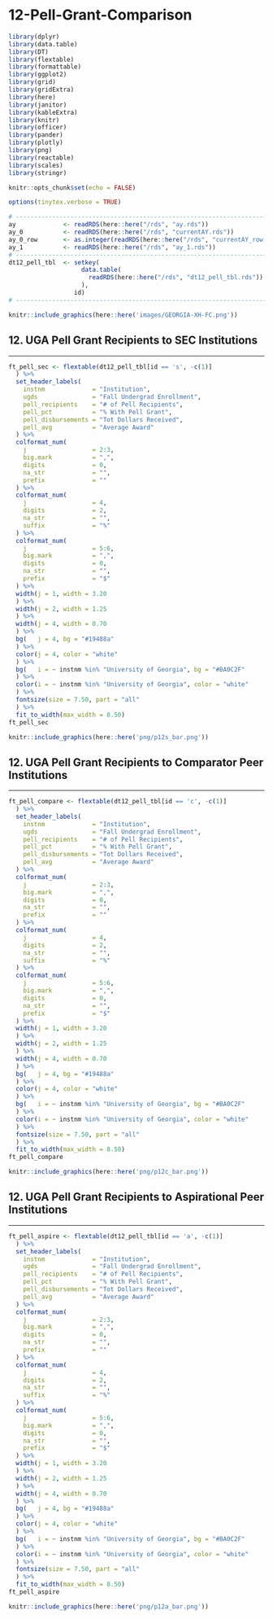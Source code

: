 # 12-Pell-Grant-Comparison

```r
library(dplyr)
library(data.table)
library(DT)
library(flextable)
library(formattable)
library(ggplot2)
library(grid)
library(gridExtra)
library(here)
library(janitor)
library(kableExtra)
library(knitr)
library(officer)
library(pander)
library(plotly)
library(png)
library(reactable)
library(scales)
library(stringr)
```

```r
knitr::opts_chunk$set(echo = FALSE)
```

```r
options(tinytex.verbose = TRUE)
```

```r
# ------------------------------------------------------------------------------
ay             <- readRDS(here::here("/rds", "ay.rds"))
ay_0           <- readRDS(here::here("/rds", "currentAY.rds"))
ay_0_row       <- as.integer(readRDS(here::here("/rds", "currentAY_row.rds")))
ay_1           <- readRDS(here::here("/rds", "ay_1.rds"))
# ------------------------------------------------------------------------------
dt12_pell_tbl  <- setkey(
                    data.table(
                      readRDS(here::here("/rds", "dt12_pell_tbl.rds"))
                    ), 
                  id)
# ------------------------------------------------------------------------------
```

```r
knitr::include_graphics(here::here('images/GEORGIA-XH-FC.png'))
```

## 12. UGA Pell Grant Recipients to SEC Institutions 
***

```r
ft_pell_sec <- flextable(dt12_pell_tbl[id == 's', -c(1)]
  ) %>%
  set_header_labels(
    instnm             = "Institution",
    ugds               = "Fall Undergrad Enrollment",
    pell_recipients    = "# of Pell Recipients",
    pell_pct           = "% With Pell Grant",
    pell_disbursements = "Tot Dollars Received",
    pell_avg           = "Average Award"
  ) %>%
  colformat_num(
    j                  = 2:3,
    big.mark           = ",", 
    digits             = 0, 
    na_str             = "", 
    prefix             = ""
  ) %>%   
  colformat_num(
    j                  = 4,
    digits             = 2, 
    na_str             = "", 
    suffix             = "%"
  ) %>%    
  colformat_num(
    j                  = 5:6, 
    big.mark           = ",", 
    digits             = 0, 
    na_str             = "", 
    prefix             = "$"
  ) %>%
  width(j = 1, width = 3.20
  ) %>%
  width(j = 2, width = 1.25
  ) %>%
  width(j = 4, width = 0.70
  ) %>%
  bg(   j = 4, bg = "#19488a"
  ) %>%
  color(j = 4, color = "white"
  ) %>%  
  bg(   i = ~ instnm %in% "University of Georgia", bg = "#BA0C2F"
  ) %>%
  color(i = ~ instnm %in% "University of Georgia", color = "white"
  ) %>%
  fontsize(size = 7.50, part = "all"
  ) %>%           
  fit_to_width(max_width = 8.50)
ft_pell_sec
```

```r
knitr::include_graphics(here::here('png/p12s_bar.png'))
```

## 12. UGA Pell Grant Recipients to Comparator Peer Institutions 
***

```r
ft_pell_compare <- flextable(dt12_pell_tbl[id == 'c', -c(1)]
  ) %>%
  set_header_labels(
    instnm             = "Institution",
    ugds               = "Fall Undergrad Enrollment",
    pell_recipients    = "# of Pell Recipients",
    pell_pct           = "% With Pell Grant",
    pell_disbursements = "Tot Dollars Received",
    pell_avg           = "Average Award"
  ) %>%
  colformat_num(
    j                  = 2:3,
    big.mark           = ",", 
    digits             = 0, 
    na_str             = "", 
    prefix             = ""
  ) %>%   
  colformat_num(
    j                  = 4,
    digits             = 2, 
    na_str             = "", 
    suffix             = "%"
  ) %>%    
  colformat_num(
    j                  = 5:6, 
    big.mark           = ",", 
    digits             = 0, 
    na_str             = "", 
    prefix             = "$"
  ) %>%
  width(j = 1, width = 3.20
  ) %>%
  width(j = 2, width = 1.25
  ) %>%
  width(j = 4, width = 0.70
  ) %>%
  bg(   j = 4, bg = "#19488a"
  ) %>%
  color(j = 4, color = "white"
  ) %>%  
  bg(   i = ~ instnm %in% "University of Georgia", bg = "#BA0C2F"
  ) %>%
  color(i = ~ instnm %in% "University of Georgia", color = "white"
  ) %>%
  fontsize(size = 7.50, part = "all"
  ) %>%           
  fit_to_width(max_width = 8.50)
ft_pell_compare
```

```r
knitr::include_graphics(here::here('png/p12c_bar.png'))
```

## 12. UGA Pell Grant Recipients to Aspirational Peer Institutions 
***

```r
ft_pell_aspire <- flextable(dt12_pell_tbl[id == 'a', -c(1)]
  ) %>%
  set_header_labels(
    instnm             = "Institution",
    ugds               = "Fall Undergrad Enrollment",
    pell_recipients    = "# of Pell Recipients",
    pell_pct           = "% With Pell Grant",
    pell_disbursements = "Tot Dollars Received",
    pell_avg           = "Average Award"
  ) %>%
  colformat_num(
    j                  = 2:3,
    big.mark           = ",", 
    digits             = 0, 
    na_str             = "", 
    prefix             = ""
  ) %>%   
  colformat_num(
    j                  = 4,
    digits             = 2, 
    na_str             = "", 
    suffix             = "%"
  ) %>%    
  colformat_num(
    j                  = 5:6, 
    big.mark           = ",", 
    digits             = 0, 
    na_str             = "", 
    prefix             = "$"
  ) %>%
  width(j = 1, width = 3.20
  ) %>%
  width(j = 2, width = 1.25
  ) %>%
  width(j = 4, width = 0.70
  ) %>%
  bg(   j = 4, bg = "#19488a"
  ) %>%
  color(j = 4, color = "white"
  ) %>%  
  bg(   i = ~ instnm %in% "University of Georgia", bg = "#BA0C2F"
  ) %>%
  color(i = ~ instnm %in% "University of Georgia", color = "white"
  ) %>%
  fontsize(size = 7.50, part = "all"
  ) %>%           
  fit_to_width(max_width = 8.50)
ft_pell_aspire
```

```r
knitr::include_graphics(here::here('png/p12a_bar.png'))
```

```{=openxml}
<w:p><w:r><w:br w:type="page"/></w:r></w:p>
```